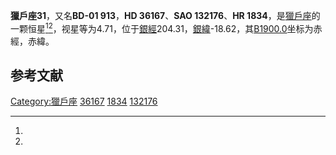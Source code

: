 {{Starbox begin
| name = 獵戶座31
}}
{{Starbox observe
| epoch = [[J2000.0|J2000.0]]
| constell = [[獵戶座|獵戶座]]<ref name=SIMBAD>{{cite web
 | url=http://simbad.u-strasbg.fr/simbad/sim-id?Ident=HR+1834
 | title=Pulsating variable Star
 | publisher=Centre de Données astronomiques de Strasbourg
 | work=SIMBAD
 | accessdate=2012-07-13
 | archive-date=2019-05-14
 | archive-url=https://web.archive.org/web/20190514073259/http://simbad.u-strasbg.fr/simbad/sim-id?Ident=HR+1834
 | dead-url=no
 }}</ref><ref name=DATA>{{cite web
 | url=http://vizier.u-strasbg.fr/viz-bin/VizieR-5?-out.add=.&-source=5050&-corr=PK=HR&-out.max=9999&HR=1834
 | title=VizieR Detailed Page
 | accessdate=2012-07-13
 | archive-date=2016-03-04
 | archive-url=https://web.archive.org/web/20160304223253/http://vizier.u-strasbg.fr/viz-bin/VizieR-5?-out.add=.&-source=5050&-corr=PK=HR&-out.max=9999&HR=1834
 | dead-url=no
 }}</ref>
| 星官 = 
| ra = {{RA|5|29|44}}<ref name=SIMBAD /><ref name=DATA />
| dec = {{DEC|-1|5|32}}<ref name=SIMBAD /><ref name=DATA />
| appmag_v = 4.71<ref name=SIMBAD /><ref name=DATA />
}}
{{Starbox character
| class = K5III<ref name=SIMBAD /><ref name=DATA />
| b-v = 1.57<ref name=SIMBAD /><ref name=DATA />
| u-b = 1.85<ref name=SIMBAD /><ref name=DATA />
| r-i = 0.69E<ref name=SIMBAD /><ref name=DATA />
| variable = 
}}
{{Starbox astrometry
| radial_v = 1.85
| prop_mo_ra = 8
| parallax = 0.006
| p_error = 
}}
{{Starbox catalog
| names =BD-01 913，[[SAO星表|SAO]] 132176，[[HD星表|HD]] 36167，[[HR星表|HR]] 1834}}
{{Starbox reference |Simbad=HR+1834}}
{{Starbox end}}

'''獵戶座31'''，又名'''BD-01 913'''，'''HD 36167'''、'''SAO 132176'''、'''HR 1834'''，是[[獵戶座|獵戶座]]的一颗恒星<ref name=SIMBAD /><ref name=DATA />，视星等为4.71，位于[[銀道座標系|銀經]]204.31，[[銀道座標系|銀緯]]-18.62，其[[B1900.0|B1900.0]]坐标为赤經{{RA|5|24|39.2}}，赤緯{{DEC|-1|-18.62|15}}。

== 参考文献 ==
{{reflist}}

{{star-stub}}

{{獵戶座恒星}}
{{星官|参宿|7|39}}
[[Category:獵戶座|Category:獵戶座]]
[[Category:HD和HDE天體|36167]]
[[Category:HR天體|1834]]
[[Category:SAO天體|132176]]